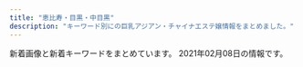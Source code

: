 ```yaml
---
title: "恵比寿・目黒・中目黒"
description: "キーワード別にの巨乳アジアン・チャイナエステ嬢情報をまとめました。"
---
```


新着画像と新着キーワードをまとめています。
2021年02月08日の情報です。

<DmmAffiliateIns />
<KeywordTable
  shops={
    [
    {
        "url": "http://kaizokusen.jpn.mn/",
        "name": "\u6d77\u8cca\u8239",
        "keywords": {
            "83": 8,
            "E": 28,
            "85": 26,
            "84": 3,
            "86": 25,
            "D": 73,
            "87": 34,
            "C": 45,
            "88": 9
        },
        "station": "\u4e2d\u76ee\u9ed2\u99c5\u5357\u6539\u672d\u897f\u53e3",
        "img_links": [
            "http://kaizokusen.jpn.mn/photos/sites/31/2019/09/2019091102140786.jpg",
            "http://kaizokusen.jpn.mn/images/headline.jpg",
            "http://kaizokusen.jpn.mn/photos/sites/31/2020/03/2020030801205388.jpg",
            "http://kaizokusen.jpn.mn/photos/sites/31/2020/02/202002070127147.jpg",
            "http://kaizokusen.jpn.mn/photos/sites/31/2019/06/2019060402255271.jpg",
            "http://kaizokusen.jpn.mn/photos/sites/31/2019/09/2019092905302643.jpg",
            "http://kaizokusen.jpn.mn/photos/sites/31/2020/06/2020061302013959.jpg",
            "http://kaizokusen.jpn.mn/images/s_staff.png",
            "http://kaizokusen.jpn.mn/images/news_bj1.jpg",
            "http://kaizokusen.jpn.mn/photos/sites/31/2019/03/2019032710574970.jpg",
            "http://kaizokusen.jpn.mn/images/news_bj3.jpg",
            "http://kaizokusen.jpn.mn/photos/sites/31/2020/11/2020112103070699.jpg",
            "http://kaizokusen.jpn.mn/photos/sites/31/2019/05/2019051702252726.jpg",
            "http://kaizokusen.jpn.mn/images/s_contact.jpg",
            "http://kaizokusen.jpn.mn/photos/sites/31/2019/01/201901130238317.jpg",
            "http://kaizokusen.jpn.mn/images/s_link.png",
            "http://kaizokusen.jpn.mn/photos/sites/31/2020/12/2020120801390122.jpg",
            "http://kaizokusen.jpn.mn/photos/sites/31/2020/01/2020010602051995.jpg",
            "http://kaizokusen.jpn.mn/photos/sites/31/2019/02/2019021410470448.jpg",
            "http://kaizokusen.jpn.mn/photos/sites/31/2019/01/2019010309225534.jpg",
            "http://kaizokusen.jpn.mn/photos/sites/31/2019/12/2019122806012497.jpg",
            "http://kaizokusen.jpn.mn/photos/sites/31/2019/11/2019111401215721.jpg",
            "http://kaizokusen.jpn.mn/photos/sites/31/2020/08/2020082411195272.jpg",
            "http://kaizokusen.jpn.mn/photos/sites/31/2020/01/2020011609085443.jpg",
            "http://kaizokusen.jpn.mn/photos/sites/31/2019/06/2019061406003081.jpg",
            "http://kaizokusen.jpn.mn/images/top.jpg",
            "http://kaizokusen.jpn.mn/images/s_news.jpg",
            "http://kaizokusen.jpn.mn/photos/sites/31/2019/12/2019121904244431.jpg",
            "http://kaizokusen.jpn.mn/photos/sites/31/2020/06/2020060409294464.jpg",
            "http://kaizokusen.jpn.mn/photos/sites/31/2020/03/2020031402334084.jpg",
            "http://kaizokusen.jpn.mn/photos/sites/31/2018/12/2018121710580889.jpg",
            "http://kaizokusen.jpn.mn/images/news03.jpg",
            "http://kaizokusen.jpn.mn/photos/sites/31/2020/02/2020022107354732.jpg",
            "http://kaizokusen.jpn.mn/images/mobile.jpg",
            "http://kaizokusen.jpn.mn/photos/sites/31/2019/02/2019022801560094.jpg",
            "http://kaizokusen.jpn.mn/photos/sites/31/2020/06/2020061305220545.jpg",
            "http://kaizokusen.jpn.mn/photos/sites/31/2019/11/2019112102290816.jpg",
            "http://kaizokusen.jpn.mn/photos/sites/31/2019/01/2019012803255272.jpg",
            "http://kaizokusen.jpn.mn/photos/sites/31/2019/03/2019032601332117.jpg",
            "http://kaizokusen.jpn.mn/photos/sites/31/2020/06/2020062208015349.jpg",
            "http://kaizokusen.jpn.mn/photos/sites/31/2018/07/2018070912312985.jpg",
            "http://kaizokusen.jpn.mn/images/end.png",
            "http://kaizokusen.jpn.mn/photos/sites/31/2019/04/2019040301572848.jpg",
            "http://kaizokusen.jpn.mn/photos/sites/31/2019/12/201912200917482.jpg",
            "http://kaizokusen.jpn.mn/photos/sites/31/2019/06/2019060402255852.jpg",
            "http://kaizokusen.jpn.mn/photos/sites/31/2020/08/2020080301195061.jpg",
            "http://kaizokusen.jpn.mn/photos/sites/31/2018/12/2018122706404758.jpg",
            "http://kaizokusen.jpn.mn/images/s_pick.png",
            "http://kaizokusen.jpn.mn/images/news04.jpg",
            "http://kaizokusen.jpn.mn/photos/sites/31/2020/04/2020042207290081.jpg",
            "http://kaizokusen.jpn.mn/photos/sites/31/2019/11/2019111410352979.jpg",
            "http://kaizokusen.jpn.mn/photos/sites/31/2020/05/2020051510144982.jpg"
        ]
    },
    {
        "name": "RelaCute \u30ea\u30e9\u30ad\u30e5\u30fc\u30c8",
        "keywords": {
            "87": 1,
            "C": 25,
            "D": 9
        },
        "station": "JR\u76ee\u9ed2\u99c5\u6771\u53e3",
        "img_links": [
            "http://relacute.tyo.cm/photos/sites/42/2019/02/201902121620011.jpg",
            "http://relacute.tyo.cm/images/girl-z2.jpg",
            "http://relacute.tyo.cm/photos/sites/42/2017/05/16.jpg",
            "http://relacute.tyo.cm/images/s_news.jpg",
            "http://relacute.tyo.cm/photos/sites/42/2017/04/411443062809353899.jpg",
            "http://relacute.tyo.cm/photos/sites/42/2016/11/staff1.jpg",
            "http://relacute.tyo.cm/photos/sites/42/2016/11/5.jpg",
            "http://relacute.tyo.cm/images/mobile.png",
            "http://relacute.tyo.cm/images/staff01.jpg",
            "http://relacute.tyo.cm/images/girl-z1.jpg",
            "http://relacute.tyo.cm/photos/sites/42/2017/06/18.jpg",
            "http://relacute.tyo.cm/photos/sites/42/2017/04/2.jpg",
            "http://relacute.tyo.cm/images/top.jpg",
            "http://relacute.tyo.cm/images/top1.jpg",
            "http://relacute.tyo.cm/photos/sites/42/2016/11/staff6.jpg",
            "http://relacute.tyo.cm/photos/sites/42/2019/02/2019021216200689.jpg",
            "http://relacute.tyo.cm/photos/sites/42/2016/11/staff7.jpg",
            "http://relacute.tyo.cm/images/link1.jpg",
            "http://relacute.tyo.cm/images/newface1.jpg"
        ],
        "url": "http://relacute.tyo.cm/"
    },
    {
        "station": "\u897f\u5c0f\u5c71\u99c5",
        "url": "http://www.oasis.esjoho.com/",
        "keywords": {
            "87": 4,
            "D": 6,
            "C": 14,
            "85": 2,
            "86": 2
        },
        "name": "\u30aa\u30a2\u30b7\u30b9",
        "img_links": [
            "http://www.oasis.esjoho.com/files/001.jpg",
            "http://www.oasis.esjoho.com/files/004.jpg",
            "http://www.oasis.esjoho.com/files/002-02.jpg",
            "http://www.oasis.esjoho.com/files/005.jpg",
            "http://www.oasis.esjoho.com/img/ttl_news.png",
            "http://www.oasis.esjoho.com/files/005-02.jpg",
            "http://www.oasis.esjoho.com/img/ttl_info.png",
            "http://www.oasis.esjoho.com/files/004-02.jpg",
            "http://www.oasis.esjoho.com/img/tel.png",
            "http://www.oasis.esjoho.com/files/002.jpg",
            "http://www.oasis.esjoho.com/img/pickup.jpg",
            "http://www.oasis.esjoho.com/img/goback.jpg",
            "http://www.oasis.esjoho.com/img/btn_blog.png",
            "http://www.oasis.esjoho.com/img/btn_side_mobile.jpg",
            "http://www.oasis.esjoho.com/files/001-02.jpg"
        ]
    },
    {
        "url": "http://victoria.tyo.cm/",
        "name": "Victoria\u30fb\u30d3\u30af\u30c8\u30ea\u30a2",
        "station": "JR\u76ee\u9ed2\u99c5\u6771\u53e3",
        "keywords": {
            "87": 4,
            "F": 1,
            "85": 8,
            "E": 3,
            "83": 7,
            "G": 1,
            "D": 21,
            "86": 10,
            "82": 2,
            "93": 1,
            "C": 7,
            "89": 1
        },
        "img_links": [
            "http://victoria.tyo.cm/images/s_staff.png",
            "http://victoria.tyo.cm/photos/sites/13/2020/02/202002030340133.jpg",
            "http://victoria.tyo.cm/photos/sites/13/2020/01/2020011205500461.jpg",
            "http://victoria.tyo.cm/images/top.jpg",
            "http://victoria.tyo.cm/photos/sites/13/2020/10/2020100803550565.jpg",
            "http://victoria.tyo.cm/photos/sites/13/2018/12/2018121502493879.jpg",
            "http://victoria.tyo.cm/photos/sites/13/2019/10/2019100904083557.jpg",
            "http://victoria.tyo.cm/photos/sites/13/2019/12/2019120406433710.jpg",
            "http://victoria.tyo.cm/photos/sites/13/2019/12/2019120904521737.jpg",
            "http://victoria.tyo.cm/photos/sites/13/2020/01/2020011104241542.jpg",
            "http://victoria.tyo.cm/photos/sites/13/2019/06/2019061005275095.jpg",
            "http://victoria.tyo.cm/photos/sites/13/2019/01/2019011103510521.jpg",
            "http://victoria.tyo.cm/images/room3.jpg",
            "http://victoria.tyo.cm/photos/sites/13/2020/02/2020020104570910.jpg",
            "http://victoria.tyo.cm/photos/sites/13/2019/02/2019021407162693.jpg",
            "http://victoria.tyo.cm/photos/sites/13/2019/01/2019012108071242.jpg",
            "http://victoria.tyo.cm/images/room2.jpg",
            "http://victoria.tyo.cm/images/news.jpg",
            "http://victoria.tyo.cm/photos/sites/13/2019/10/2019100904082968.jpg",
            "http://victoria.tyo.cm/photos/sites/13/2020/01/2020012005552181.jpg",
            "http://victoria.tyo.cm/photos/sites/13/2019/04/2019041807165826.jpg",
            "http://victoria.tyo.cm/photos/sites/13/2019/01/2019012509534353.jpg",
            "http://victoria.tyo.cm/photos/sites/13/2019/01/2019012509505197.jpg",
            "https://www.a-side.com/ad/koko/include/banner/koko_125x125.png",
            "http://victoria.tyo.cm/images/room1.jpg",
            "http://victoria.tyo.cm/photos/sites/13/2019/08/2019080607062415.jpg",
            "http://victoria.tyo.cm/photos/sites/13/2018/12/2018121502493953.jpg",
            "http://victoria.tyo.cm/photos/sites/13/2020/02/2020021307433041.jpg",
            "http://victoria.tyo.cm/photos/sites/13/2019/02/2019022703022355.jpg",
            "http://victoria.tyo.cm/photos/sites/13/2019/05/201905100639429.jpg",
            "http://victoria.tyo.cm/images/face.jpg",
            "http://victoria.tyo.cm/photos/sites/13/2019/02/2019021206543056.jpg",
            "http://victoria.tyo.cm/photos/sites/13/2019/12/2019120106181894.jpg",
            "http://victoria.tyo.cm/images/pick.jpg",
            "http://victoria.tyo.cm/photos/sites/13/2018/12/2018122701570643.jpg",
            "http://victoria.tyo.cm/images/mobile.jpg",
            "http://victoria.tyo.cm/photos/sites/13/2019/12/2019120904521188.jpg",
            "http://victoria.tyo.cm/images/room4.jpg",
            "http://victoria.tyo.cm/photos/sites/13/2018/12/2018121502493847.jpg",
            "http://victoria.tyo.cm/photos/sites/13/2020/01/2020012005552622.jpg",
            "http://victoria.tyo.cm/photos/sites/13/2018/12/2018122701570616.jpg",
            "http://victoria.tyo.cm/photos/sites/13/2018/12/2018122904411765.jpg",
            "http://victoria.tyo.cm/photos/sites/13/2019/10/2019101403232834.jpg",
            "http://victoria.tyo.cm/photos/sites/13/2019/01/2019010506293526.jpg",
            "http://victoria.tyo.cm/photos/sites/13/2018/12/2018122904422525.jpg",
            "http://victoria.tyo.cm/photos/sites/13/2020/03/2020031904101259.jpg",
            "http://victoria.tyo.cm/photos/sites/13/2019/01/2019010506292922.jpg",
            "http://victoria.tyo.cm/photos/sites/13/2019/04/2019040304024424.jpg",
            "http://victoria.tyo.cm/photos/sites/13/2019/07/2019070206503156.jpg",
            "http://victoria.tyo.cm/photos/sites/13/2018/12/2018121502493814.jpg"
        ]
    },
    {
        "station": "JR\u76ee\u9ed2\u99c5\u6771\u53e3",
        "name": "Angel-\u30a8\u30f3\u30b8\u30a7\u30eb-",
        "keywords": {
            "84": 2,
            "85": 2,
            "90": 1,
            "86": 11,
            "C": 41,
            "89": 3,
            "E": 4,
            "88": 4,
            "D": 25,
            "F": 1,
            "87": 2
        },
        "url": "http://angel.jpn.cm/",
        "img_links": [
            "http://angel.jpn.cm/photos/sites/3/2017/12/201712270537317.jpg",
            "http://angel.jpn.cm/photos/sites/3/2019/06/201906051042276.jpg",
            "http://angel.jpn.cm/photos/sites/3/2017/12/2017122705371661.jpg",
            "http://angel.jpn.cm/photos/sites/3/2016/08/staff22.jpg",
            "http://angel.jpn.cm/images/top02.jpg",
            "http://angel.jpn.cm/photos/sites/3/2019/12/2019122718552333.jpg",
            "http://angel.jpn.cm/images/info.jpg",
            "http://angel.jpn.cm/photos/sites/3/2019/11/201911181407260.jpg",
            "http://angel.jpn.cm/photos/sites/3/2016/08/staff21.jpg",
            "http://angel.jpn.cm/images/girl-z1.jpg",
            "http://angel.jpn.cm/photos/sites/3/2016/08/staff2a.jpg",
            "http://angel.jpn.cm/photos/sites/3/2019/12/2019122718552413.jpg",
            "http://angel.jpn.cm/photos/sites/3/2020/09/2020092511154515.jpg",
            "http://angel.jpn.cm/images/s_link.png",
            "http://angel.jpn.cm/photos/sites/3/2016/08/staff37.jpg",
            "http://angel.jpn.cm/photos/sites/3/2018/06/2018061505064251.jpg",
            "http://angel.jpn.cm/images/room2.jpg",
            "http://angel.jpn.cm/photos/sites/3/2016/08/staff28a.jpg",
            "http://angel.jpn.cm/photos/sites/3/2016/08/staff35.jpg",
            "http://angel.jpn.cm/photos/sites/3/2016/08/staff38.jpg",
            "http://angel.jpn.cm/photos/sites/3/2016/08/staff28.jpg",
            "http://angel.jpn.cm/images/room4.jpg",
            "http://angel.jpn.cm/photos/sites/3/2016/08/staff8.jpg",
            "http://angel.jpn.cm/photos/sites/3/2016/08/staff36g.jpg",
            "http://angel.jpn.cm/photos/sites/3/2016/08/staff21a.jpg",
            "http://angel.jpn.cm/photos/sites/3/2016/08/staff8a.jpg",
            "http://angel.jpn.cm/photos/sites/3/2016/08/staff5.jpg",
            "http://angel.jpn.cm/photos/sites/3/2016/09/staff40a.jpg",
            "http://angel.jpn.cm/photos/sites/3/2016/08/staff14.jpg",
            "http://angel.jpn.cm/photos/sites/3/2019/11/2019111814073465.jpg",
            "http://angel.jpn.cm/photos/sites/3/2016/09/staff40.jpg",
            "http://angel.jpn.cm/photos/sites/3/2017/11/201711280608539.jpg",
            "http://angel.jpn.cm/photos/sites/3/2016/08/staff39.jpg",
            "http://angel.jpn.cm/images/room6.jpg",
            "http://angel.jpn.cm/images/room5.jpg",
            "http://angel.jpn.cm/photos/sites/3/2016/08/staff14a.jpg",
            "http://angel.jpn.cm/images/s_mobile.png",
            "http://angel.jpn.cm/photos/sites/3/2016/10/staff41.jpg",
            "http://angel.jpn.cm/photos/sites/3/2016/08/staff36h.jpg",
            "http://angel.jpn.cm/photos/sites/3/2017/11/2017112010234266.jpg",
            "http://angel.jpn.cm/photos/sites/3/2017/01/1.jpg",
            "http://angel.jpn.cm/photos/sites/3/2016/08/staff3.jpg",
            "http://angel.jpn.cm/photos/sites/3/2018/09/2018091001155585.jpg",
            "http://angel.jpn.cm/photos/sites/3/2019/06/2019060510404179.jpg",
            "http://cdn.dino-es.com/images/logo/150x40DinoEs.png",
            "http://angel.jpn.cm/images/top01.jpg",
            "http://angel.jpn.cm/photos/sites/3/2016/08/staff29.jpg",
            "http://angel.jpn.cm/photos/sites/3/2018/06/2018061505064271.jpg",
            "http://angel.jpn.cm/photos/sites/3/2016/08/staff5a.jpg",
            "http://angel.jpn.cm/photos/sites/3/2016/08/staff4a.jpg",
            "http://angel.jpn.cm/photos/sites/3/2016/10/staff01.jpg",
            "http://angel.jpn.cm/photos/sites/3/2017/04/1.jpg",
            "http://angel.jpn.cm/photos/sites/3/2017/05/8.jpg",
            "http://angel.jpn.cm/photos/sites/3/2016/09/72670992207769698.jpg",
            "http://angel.jpn.cm/photos/sites/3/2018/06/2018061601280885.jpg",
            "http://angel.jpn.cm/photos/sites/3/2016/08/staff25.jpg",
            "http://angel.jpn.cm/photos/sites/3/2016/08/staff24.jpg",
            "http://angel.jpn.cm/photos/sites/3/2019/07/2019071016030711.jpg",
            "http://angel.jpn.cm/photos/sites/3/2016/08/staff7.jpg",
            "http://angel.jpn.cm/images/s_pick.png",
            "http://angel.jpn.cm/photos/sites/3/2016/08/staff39a.jpg",
            "http://angel.jpn.cm/images/room3.jpg",
            "http://angel.jpn.cm/images/mobile.jpg",
            "http://angel.jpn.cm/photos/sites/3/2017/03/2.jpg",
            "http://angel.jpn.cm/photos/sites/3/2020/06/2020061515170635.jpg",
            "http://angel.jpn.cm/images/room1.jpg",
            "http://angel.jpn.cm/photos/sites/3/2018/06/2018062105525655.jpg",
            "http://angel.jpn.cm/images/girl-z2.jpg",
            "http://angel.jpn.cm/photos/sites/3/2016/08/staff23a.jpg",
            "http://angel.jpn.cm/images/s_staff.png",
            "http://angel.jpn.cm/photos/sites/3/2016/08/staff2.jpg",
            "http://angel.jpn.cm/photos/sites/3/2018/11/201811011331167.jpg",
            "http://angel.jpn.cm/photos/sites/3/2016/08/staff4.jpg",
            "http://angel.jpn.cm/photos/sites/3/2016/08/staff11.jpg",
            "http://angel.jpn.cm/images/room7.jpg",
            "http://angel.jpn.cm/photos/sites/3/2019/07/2019071213431954.jpg",
            "http://angel.jpn.cm/photos/sites/3/2016/08/staff23.jpg",
            "http://angel.jpn.cm/photos/sites/3/2019/12/2019122718552430.jpg",
            "http://angel.jpn.cm/photos/sites/3/2019/10/2019100910242499.jpg",
            "http://angel.jpn.cm/images/nbj3.jpg",
            "http://angel.jpn.cm/images/s_news.png"
        ]
    },
    {
        "station": "\u4e2d\u76ee\u9ed2\u99c5\u897f\u53e3",
        "url": "http://nakamegurofun.com/",
        "keywords": {
            "85": 1,
            "88": 1,
            "87": 4,
            "C": 1,
            "D": 5
        },
        "img_links": [
            "http://nakamegurofun.com/images/service91a6.png",
            "http://nakamegurofun.com/files/003-020964.jpg",
            "http://nakamegurofun.com/images/s5.jpg",
            "http://nakamegurofun.com/files/0074f22.jpg",
            "http://nakamegurofun.com/files/007-020964.jpg",
            "http://nakamegurofun.com/files/0020964.jpg",
            "http://nakamegurofun.com/files/0080964.jpg",
            "http://nakamegurofun.com/files/006fa9d.jpg",
            "http://nakamegurofun.com/files/007fa9d.jpg",
            "http://nakamegurofun.com/images/tel.png",
            "http://nakamegurofun.com/images/zi_staff.png",
            "http://nakamegurofun.com/files/002-030964.jpg",
            "http://nakamegurofun.com/files/007-030964.jpg",
            "http://nakamegurofun.com/images/main_top.png",
            "http://nakamegurofun.com/images/s2.jpg",
            "http://nakamegurofun.com/files/005fa9d.jpg",
            "http://nakamegurofun.com/files/0050964.jpg",
            "http://nakamegurofun.com/images/shop/shop04.jpg",
            "http://nakamegurofun.com/images/s3.jpg",
            "http://nakamegurofun.com/files/003-030964.jpg",
            "http://nakamegurofun.com/images/infotiao1.jpg",
            "http://nakamegurofun.com/files/008fa9d.jpg",
            "http://nakamegurofun.com/images/shop/shop03.jpg",
            "http://nakamegurofun.com/files/0034f22.jpg",
            "http://nakamegurofun.com/files/0030964.jpg",
            "http://nakamegurofun.com/files/0084f22.jpg",
            "http://nakamegurofun.com/files/006-020964.jpg",
            "http://nakamegurofun.com/files/006-030964.jpg",
            "http://nakamegurofun.com/files/008-030964.jpg",
            "http://nakamegurofun.com/files/0060964.jpg",
            "http://nakamegurofun.com/images/s4.jpg",
            "http://nakamegurofun.com/images/zi_massage.png",
            "http://nakamegurofun.com/files/002fa9d.jpg",
            "http://nakamegurofun.com/files/0024f22.jpg",
            "http://nakamegurofun.com/files/0064f22.jpg",
            "http://nakamegurofun.com/images/shop/shop01.jpg",
            "http://nakamegurofun.com/images/shop/shop02.jpg",
            "http://nakamegurofun.com/files/005-030964.jpg",
            "http://nakamegurofun.com/files/003fa9d.jpg",
            "http://nakamegurofun.com/files/0070964.jpg",
            "http://nakamegurofun.com/files/005-020964.jpg",
            "http://nakamegurofun.com/files/0054f22.jpg",
            "http://nakamegurofun.com/images/main_bottom.png",
            "http://nakamegurofun.com/images/xian.png",
            "http://nakamegurofun.com/files/002-020964.jpg",
            "http://nakamegurofun.com/images/s1.jpg",
            "http://nakamegurofun.com/files/008-020964.jpg"
        ],
        "name": "Flower \uff5e\u30d5\u30e9\u30ef\u30fc\uff5e"
    },
    {
        "station": "JR\u6075\u6bd4\u5bff\u99c5\u897f\u53e3",
        "keywords": {
            "D": 25,
            "87": 13,
            "88": 12,
            "C": 14,
            "86": 12,
            "85": 14,
            "E": 12
        },
        "name": "\u7f8e\u9b54\u5973",
        "img_links": [
            "http://bimajo-massage.work/sp/img/t-t.jpg",
            "http://bimajo-massage.work/sp/img/p-7.jpg",
            "http://bimajo-massage.work/img/sta8.jpg",
            "http://bimajo-massage.work/sp/img/botton.jpg",
            "http://bimajo-massage.work/img/st7.jpg",
            "http://bimajo-massage.work/sp/img/tel.jpg",
            "http://bimajo-massage.work/img/body-.png",
            "http://bimajo-massage.work/img/st8.jpg",
            "http://bimajo-massage.work/img/acc2.jpg",
            "http://bimajo-massage.work/img/acc1.jpg",
            "http://bimajo-massage.work/sp/img/st7.jpg",
            "http://bimajo-massage.work/img/st5.jpg",
            "http://bimajo-massage.work/img/sta7.jpg",
            "http://bimajo-massage.work/img/bottom.png",
            "http://bimajo-massage.work/img/sta5.jpg",
            "http://bimajo-massage.work/sp/img/time.jpg",
            "http://bimajo-massage.work/sp/img/pc.jpg",
            "http://bimajo-massage.work/sp/img/cam.jpg",
            "http://bimajo-massage.work/img/st1.jpg",
            "http://bimajo-massage.work/sp/img/st8.jpg",
            "http://bimajo-massage.work/img/mo.png",
            "http://bimajo-massage.work/sp/img/st6.jpg",
            "http://bimajo-massage.work/sp/img/acc2.jpg",
            "http://bimajo-massage.work/sp/img/p-6.jpg",
            "http://bimajo-massage.work/img/sta1.jpg",
            "http://bimajo-massage.work/sp/img/add.jpg",
            "http://bimajo-massage.work/sp/img/t-a.jpg",
            "http://bimajo-massage.work/sp/img/info.jpg",
            "http://bimajo-massage.work/img/xmas.png",
            "http://bimajo-massage.work/sp/img/st1.jpg",
            "http://bimajo-massage.work/sp/img/t-s.jpg",
            "http://bimajo-massage.work/sp/img/sys.jpg",
            "http://bimajo-massage.work/img/sta6.jpg",
            "http://bimajo-massage.work/sp/img/tit.jpg",
            "http://bimajo-massage.work/sp/img/pic.jpg",
            "http://bimajo-massage.work/sp/img/st5.jpg",
            "http://bimajo-massage.work/sp/img/t-r.jpg",
            "http://bimajo-massage.work/sp/img/p-8.jpg",
            "http://bimajo-massage.work/img/pic.png",
            "http://bimajo-massage.work/img/st6.jpg",
            "http://bimajo-massage.work/sp/img/t-o.jpg",
            "http://bimajo-massage.work/sp/img/acc1.jpg"
        ],
        "url": "http://bimajo-massage.work/"
    },
    {
        "url": "http://onlyone.tyo.cm/",
        "station": "JR\u76ee\u9ed2\u99c5\u897f\u53e3",
        "keywords": {
            "C": 4,
            "87": 8,
            "E": 3,
            "86": 13,
            "83": 1,
            "D": 25,
            "F": 1,
            "84": 1,
            "88": 3,
            "85": 7
        },
        "name": "OnlyOne",
        "img_links": [
            "http://onlyone.tyo.cm/images/new.jpg",
            "http://onlyone.tyo.cm/photos/sites/5/2019/02/2019022310334774.jpg",
            "http://onlyone.tyo.cm/photos/sites/5/2018/08/2018082407542866.jpg",
            "http://onlyone.tyo.cm/photos/sites/5/2018/11/2018112110301745.jpg",
            "http://onlyone.tyo.cm/photos/sites/5/2020/09/2020092218541894.jpg",
            "http://onlyone.tyo.cm/images/acc4.jpg",
            "http://onlyone.tyo.cm/images/s_link.png",
            "http://onlyone.tyo.cm/photos/sites/5/2018/03/2018031607430562.jpg",
            "http://onlyone.tyo.cm/images/room3.jpg",
            "http://onlyone.tyo.cm/images/s_staff.png",
            "http://onlyone.tyo.cm/photos/sites/5/2019/05/2019050915292562.jpg",
            "http://onlyone.tyo.cm/photos/sites/5/2019/08/2019080815010066.jpg",
            "http://onlyone.tyo.cm/photos/sites/5/2019/12/2019120510353312.jpg",
            "http://onlyone.tyo.cm/photos/sites/5/2020/09/2020092617301564.jpg",
            "http://onlyone.tyo.cm/photos/sites/5/2019/05/2019052911352557.jpg",
            "http://onlyone.tyo.cm/photos/sites/5/2019/11/2019110105153240.jpg",
            "http://onlyone.tyo.cm/photos/sites/5/2020/01/2020011413501066.jpg",
            "http://onlyone.tyo.cm/images/line.jpg",
            "http://onlyone.tyo.cm/photos/sites/5/2019/07/201907171609201.jpg",
            "http://onlyone.tyo.cm/photos/sites/5/2019/12/2019121715483135.jpg",
            "http://onlyone.tyo.cm/photos/sites/5/2020/01/2020011412572423.jpg",
            "http://onlyone.tyo.cm/images/room2.jpg",
            "http://onlyone.tyo.cm/images/room4.jpg",
            "http://onlyone.tyo.cm/photos/sites/5/2020/09/2020092510523723.jpg",
            "http://onlyone.tyo.cm/photos/sites/5/2020/09/2020092510523998.jpg",
            "http://onlyone.tyo.cm/photos/sites/5/2020/06/2020060815500896.jpg",
            "http://onlyone.tyo.cm/photos/sites/5/2019/06/2019060510472559.jpg",
            "http://onlyone.tyo.cm/photos/sites/5/2019/07/2019070711031982.jpg",
            "http://onlyone.tyo.cm/photos/sites/5/2018/06/2018062904050630.jpg",
            "http://onlyone.tyo.cm/images/top.png",
            "http://onlyone.tyo.cm/photos/sites/5/2018/10/201810181432433.jpg",
            "http://onlyone.tyo.cm/photos/sites/5/2019/07/2019071716092046.jpg",
            "http://onlyone.tyo.cm/photos/sites/5/2020/03/2020031716151746.jpg",
            "http://onlyone.tyo.cm/photos/sites/5/2019/02/2019022310345266.jpg",
            "http://onlyone.tyo.cm/photos/sites/5/2019/03/2019030418403098.jpg",
            "http://onlyone.tyo.cm/photos/sites/5/2019/01/2019013017371133.jpg",
            "http://onlyone.tyo.cm/photos/sites/5/2018/08/2018080308152252.jpg",
            "http://onlyone.tyo.cm/photos/sites/5/2020/01/2020011413500417.jpg",
            "http://onlyone.tyo.cm/photos/sites/5/2018/07/2018071709241386.jpg",
            "http://onlyone.tyo.cm/photos/sites/5/2019/11/2019110105152849.jpg",
            "http://onlyone.tyo.cm/photos/sites/5/2020/09/2020092510524025.jpg",
            "http://onlyone.tyo.cm/images/acc1.jpg",
            "http://onlyone.tyo.cm/photos/sites/5/2020/07/2020070215334437.jpg",
            "http://onlyone.tyo.cm/photos/sites/5/2020/02/2020022610121615.jpg",
            "http://onlyone.tyo.cm/photos/sites/5/2019/11/2019112117013754.jpg",
            "http://onlyone.tyo.cm/images/acc2.jpg",
            "http://onlyone.tyo.cm/photos/sites/5/2017/11/2017112708111797.jpg",
            "http://onlyone.tyo.cm/photos/sites/5/2020/07/2020070217061815.jpg",
            "http://onlyone.tyo.cm/photos/sites/5/2019/01/2019011814353078.jpg",
            "http://onlyone.tyo.cm/photos/sites/5/2019/06/2019060510384975.jpg",
            "http://onlyone.tyo.cm/photos/sites/5/2019/08/2019082610481667.jpg",
            "http://onlyone.tyo.cm/images/room1.jpg",
            "http://onlyone.tyo.cm/photos/sites/5/2018/09/2018092710191274.jpg",
            "http://onlyone.tyo.cm/photos/sites/5/2019/01/2019013017372064.jpg",
            "http://onlyone.tyo.cm/photos/sites/5/2018/11/2018110713255310.jpg",
            "http://onlyone.tyo.cm/photos/sites/5/2020/09/2020090210405221.jpg",
            "http://onlyone.tyo.cm/photos/sites/5/2020/05/2020051419324761.jpg",
            "http://onlyone.tyo.cm/photos/sites/5/2019/07/2019070616424775.jpg",
            "http://onlyone.tyo.cm/images/acc3.jpg"
        ]
    },
    {
        "url": "http://kintsuki.este88.com/",
        "img_links": [
            "http://kintsuki.este88.com/images/r01.jpg",
            "http://kintsuki.este88.com/gals/kaori1.jpg",
            "http://kintsuki.este88.com/images/r02.jpg",
            "http://kintsuki.este88.com/images/r04.jpg",
            "http://kintsuki.este88.com/gals/mika1.jpg",
            "http://kintsuki.este88.com/images/ph1.jpg",
            "http://kintsuki.este88.com/gals/yuyu1.jpg",
            "http://kintsuki.este88.com/gals/kixyoko1.jpg",
            "http://kintsuki.este88.com/gals/rei1.jpg",
            "http://kintsuki.este88.com/gals/koyuki1.jpg",
            "http://kintsuki.este88.com/gals/kana1.jpg",
            "http://kintsuki.este88.com/gals/rina1.jpg",
            "http://kintsuki.este88.com/gals/momo1.jpg"
        ],
        "station": "JR\u76ee\u9ed2\u99c5\u6771\u53e3",
        "keywords": {},
        "name": "\u91d1\u306e\u6708"
    },
    {
        "img_links": [
            "http://with-you.tyo.cm/photos/sites/6/2019/02/2019021818395644.jpg",
            "http://with-you.tyo.cm/photos/sites/6/2019/10/2019102716505281.jpg",
            "http://with-you.tyo.cm/photos/sites/6/2019/11/2019111915264240.jpg",
            "http://with-you.tyo.cm/images/s_staff.jpg",
            "http://with-you.tyo.cm/photos/sites/6/2019/11/2019112214503286.jpg",
            "http://with-you.tyo.cm/photos/sites/6/2019/11/2019112517122617.jpg",
            "http://with-you.tyo.cm/photos/sites/6/2019/12/2019121914290210.jpg",
            "http://with-you.tyo.cm/photos/sites/6/2019/11/2019112916080552.jpg",
            "http://with-you.tyo.cm/photos/sites/6/2019/11/2019110806175615.jpg",
            "http://with-you.tyo.cm/photos/sites/6/2020/09/2020092511214697.jpg",
            "http://with-you.tyo.cm/photos/sites/6/2019/11/2019112916075813.jpg",
            "http://with-you.tyo.cm/photos/sites/6/2019/11/2019110107572662.jpg",
            "http://with-you.tyo.cm/images/s_recuit.jpg",
            "http://with-you.tyo.cm/photos/sites/6/2019/06/2019060510455732.jpg",
            "http://with-you.tyo.cm/photos/sites/6/2019/11/2019112916075124.jpg",
            "http://with-you.tyo.cm/photos/sites/6/2019/11/2019110108002447.jpg",
            "http://with-you.tyo.cm/images/s_link.jpg",
            "http://with-you.tyo.cm/photos/sites/6/2019/11/2019110806175734.jpg",
            "http://with-you.tyo.cm/photos/sites/6/2019/02/2019021816145119.jpg",
            "http://with-you.tyo.cm/images/s_pick.jpg",
            "http://with-you.tyo.cm/photos/sites/6/2019/12/2019121017051597.jpg",
            "http://with-you.tyo.cm/photos/sites/6/2020/03/2020032714542799.jpg",
            "http://with-you.tyo.cm/photos/sites/6/2020/06/2020061515324852.jpg",
            "http://with-you.tyo.cm/images/s_news.jpg",
            "http://with-you.tyo.cm/images/top.png",
            "http://with-you.tyo.cm/photos/sites/6/2019/12/2019121914290846.jpg",
            "http://with-you.tyo.cm/photos/sites/6/2019/11/2019111915264046.jpg",
            "http://with-you.tyo.cm/photos/sites/6/2019/02/2019021816155116.jpg",
            "http://with-you.tyo.cm/photos/sites/6/2019/03/2019030615474648.jpg",
            "http://with-you.tyo.cm/photos/sites/6/2019/11/2019112517121980.jpg",
            "http://with-you.tyo.cm/photos/sites/6/2019/11/2019110107573374.jpg",
            "http://with-you.tyo.cm/photos/sites/6/2019/11/2019110108001772.jpg",
            "http://with-you.tyo.cm/photos/sites/6/2020/06/2020061515330329.jpg",
            "http://with-you.tyo.cm/photos/sites/6/2019/11/2019110606012817.jpg",
            "http://with-you.tyo.cm/photos/sites/6/2020/03/2020032714573892.jpg",
            "http://with-you.tyo.cm/photos/sites/6/2019/12/2019121017051599.jpg",
            "http://with-you.tyo.cm/photos/sites/6/2019/02/2019021818404723.jpg",
            "http://with-you.tyo.cm/photos/sites/6/2019/11/2019112214502832.jpg",
            "http://with-you.tyo.cm/photos/sites/6/2019/10/2019102716505124.jpg"
        ],
        "name": "With you\u30fb\u30a6\u30a3\u30ba\u30e6\u30fc",
        "keywords": {
            "D": 18,
            "C": 34
        },
        "station": "JR\u76ee\u9ed2\u99c5\u6771\u53e3",
        "url": "http://with-you.tyo.cm"
    },
    {
        "name": "\u30c8\u30f3\u30c8\u30f3",
        "url": "http://hi-msg.com/tonton/",
        "station": "JR\u6075\u6bd4\u5bff\u99c5\u897f\u53e3",
        "img_links": [
            "http://hi-msg.com/tonton/images/qr.jpg",
            "http://hi-msg.com/tonton/images/sys1.jpg",
            "http://hi-msg.com/tonton/images/an_4_01.jpg",
            "http://hi-msg.com/tonton/images/index-1.jpg",
            "http://hi-msg.com/tonton/images/index_01.jpg",
            "http://hi-msg.com/tonton/images/an_2_01.jpg",
            "http://hi-msg.com/tonton/images/an_1_01.jpg",
            "http://hi-msg.com/tonton/images/an_3_02.jpg",
            "http://hi-msg.com/tonton/images/an_6_02.jpg",
            "http://hi-msg.com/tonton/images/staff_images/st1.jpg",
            "http://hi-msg.com/tonton/images/slider/slide3.png",
            "http://hi-msg.com/tonton/images/staff_images/st5.jpg",
            "http://hi-msg.com/tonton/images/slider/slide3s.png",
            "http://hi-msg.com/tonton/images/an_1_02.jpg",
            "http://hi-msg.com/tonton/images/slider/slide2s.png",
            "http://hi-msg.com/tonton/images/an_4_02.jpg",
            "http://hi-msg.com/tonton/images/r2.jpg",
            "http://hi-msg.com/tonton/images/slider/slide2.png",
            "http://hi-msg.com/tonton/images/an_2_02.jpg",
            "http://hi-msg.com/tonton/images/staff_images/sl.png",
            "http://hi-msg.com/tonton/images/r1.jpg",
            "http://hi-msg.com/tonton/images/r4.jpg",
            "http://hi-msg.com/tonton/images/staff_images/st2.jpg",
            "http://hi-msg.com/tonton/images/staff_images/st4.jpg",
            "http://hi-msg.com/tonton/images/an_6_01.jpg",
            "http://hi-msg.com/tonton/images/an_3_01.jpg",
            "http://hi-msg.com/tonton/images/slider/slide1.png",
            "http://hi-msg.com/tonton/images/an_5_01.jpg",
            "http://hi-msg.com/tonton/images/slider/slide1s.png",
            "http://hi-msg.com/tonton/images/staff_images/st3.jpg",
            "http://hi-msg.com/tonton/images/fbb.jpg",
            "http://hi-msg.com/tonton/images/index-2.jpg",
            "http://hi-msg.com/tonton/images/r3.jpg",
            "http://hi-msg.com/tonton/images/eve1.png",
            "http://hi-msg.com/tonton/images/an_5_02.jpg"
        ],
        "keywords": {
            "C": 7,
            "D": 19,
            "83": 7,
            "85": 7,
            "86": 17,
            "E": 5
        }
    },
    {
        "url": "http://meguro-babel.com/",
        "name": "\u30d0\u30d9\u30eb",
        "station": "JR\u76ee\u9ed2\u99c5\u6771\u53e3",
        "keywords": {},
        "img_links": [
            "http://meguro-babel.com/girl/21.jpg",
            "http://meguro-babel.com/images/room/photo03.jpg",
            "http://meguro-babel.com/girl/8.jpg",
            "http://meguro-babel.com/girl/1.jpg",
            "http://meguro-babel.com/images/room/photo01.jpg",
            "http://meguro-babel.com/girl/9.jpg",
            "http://meguro-babel.com/girl/4.jpg",
            "http://meguro-babel.com/girl/11.jpg",
            "http://meguro-babel.com/girl/5.jpg",
            "http://meguro-babel.com/girl/13.jpg",
            "http://meguro-babel.com/topics/img/146-1.jpg",
            "http://meguro-babel.com/topics/img/145-1.jpg",
            "http://meguro-babel.com/images/topimg4.jpg",
            "http://meguro-babel.com/topics/img/151-1.jpg",
            "http://meguro-babel.com/images/room/photo04.jpg",
            "http://meguro-babel.com/girl/2.jpg",
            "http://meguro-babel.com/girl/10.jpg",
            "http://meguro-babel.com/girl/6.jpg",
            "http://meguro-babel.com/girl/19.jpg",
            "http://meguro-babel.com/topics/img/142-1.jpg",
            "http://meguro-babel.com/images/room/photo02.jpg",
            "http://meguro-babel.com/girl/15.jpg",
            "http://meguro-babel.com/images/qr.jpg",
            "http://meguro-babel.com/topics/img/129-1.jpg",
            "http://meguro-babel.com/girl/24.jpg",
            "http://meguro-babel.com/topics/img/150-1.jpg",
            "http://meguro-babel.com/girl/7.jpg",
            "http://meguro-babel.com/girl/3.jpg",
            "http://meguro-babel.com/topics/img/155-1.jpg",
            "http://meguro-babel.com/images/img_1.jpg"
        ]
    },
    {
        "img_links": [
            "http://fiji-resort.ests.jp/photos/sites/30/2018/11/2018110510493422.jpg",
            "http://fiji-resort.ests.jp/images/mobile.png",
            "http://fiji-resort.ests.jp/photos/sites/30/2019/03/2019033011081995.jpg",
            "http://fiji-resort.ests.jp/photos/sites/30/2019/05/2019050215480292.jpg",
            "http://fiji-resort.ests.jp/photos/sites/30/2019/09/2019092914334514.jpg",
            "http://fiji-resort.ests.jp/images/access02.jpg",
            "http://fiji-resort.ests.jp/images/access03.jpg",
            "http://fiji-resort.ests.jp/photos/sites/30/2019/06/2019060610451514.jpg",
            "http://fiji-resort.ests.jp/photos/sites/30/2018/09/2018091301234543.jpg",
            "http://fiji-resort.ests.jp/photos/sites/30/2019/03/2019033011105316.jpg",
            "http://fiji-resort.ests.jp/images/end.png",
            "http://fiji-resort.ests.jp/images/top.png",
            "http://fiji-resort.ests.jp/images/s_topics.png",
            "http://fiji-resort.ests.jp/photos/sites/30/2018/11/2018110510493920.jpg",
            "http://fiji-resort.ests.jp/images/topics_bj3.png",
            "http://fiji-resort.ests.jp/images/access06.jpg",
            "http://fiji-resort.ests.jp/images/s_link.png",
            "http://fiji-resort.ests.jp/images/access01.jpg",
            "http://fiji-resort.ests.jp/photos/sites/30/2019/05/2019050215480157.jpg",
            "http://fiji-resort.ests.jp/images/line.png",
            "http://fiji-resort.ests.jp/images/access04.jpg",
            "http://fiji-resort.ests.jp/images/access05.jpg",
            "http://fiji-resort.ests.jp/photos/sites/30/2020/02/2020022116402274.jpg",
            "http://fiji-resort.ests.jp/photos/sites/30/2019/12/2019121110440091.jpg",
            "http://fiji-resort.ests.jp/photos/sites/30/2019/11/2019110909384037.jpg",
            "http://fiji-resort.ests.jp/images/s_staff.png",
            "http://fiji-resort.ests.jp/photos/sites/30/2019/06/2019061411123068.jpg",
            "http://fiji-resort.ests.jp/photos/sites/30/2018/09/2018091916161390.jpg",
            "http://fiji-resort.ests.jp/photos/sites/30/2019/05/2019050215480138.jpg",
            "http://fiji-resort.ests.jp/photos/sites/30/2019/04/2019042017525677.jpg",
            "http://fiji-resort.ests.jp/photos/sites/30/2019/03/2019031518525662.jpg",
            "http://fiji-resort.ests.jp/photos/sites/30/2018/06/2018061511340989.jpg"
        ],
        "station": "\u4e2d\u76ee\u9ed2\u99c5\u897f\u53e3",
        "url": "http://fiji-resort.ests.jp/",
        "name": "\u30d5\u30a3\u30b8\u30fc\u30ea\u30be\u30fc\u30c8",
        "keywords": {
            "83": 39,
            "85": 123,
            "86": 60,
            "D": 141,
            "C": 138,
            "87": 78,
            "82": 18,
            "89": 18,
            "E": 57
        }
    }
]
}
/>
<DmmAffiliateScript />
